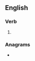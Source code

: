 {{also|annotâtes}}
==English==

===Verb===
{{head|en|verb form}}

# {{en-third-person singular of|annotate}}

===Anagrams===
* {{anagrams|en|a=aaennostt|osanetant|santonate}}
